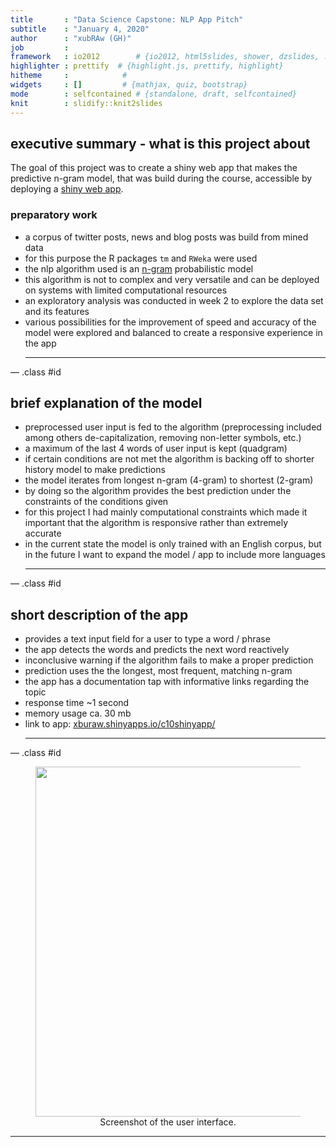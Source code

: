 ```yaml
---
title       : "Data Science Capstone: NLP App Pitch"
subtitle    : "January 4, 2020"
author      : "xubRAw (GH)"
job         : 
framework   : io2012        # {io2012, html5slides, shower, dzslides, ...}
highlighter : prettify  # {highlight.js, prettify, highlight}
hitheme     :            # 
widgets     : []         # {mathjax, quiz, bootstrap}
mode        : selfcontained # {standalone, draft, selfcontained}
knit        : slidify::knit2slides
---
```


##  executive summary - what is this project about
The goal of this project was to create a shiny web app that makes the predictive n-gram model,
that was build during the course, accessible by deploying a [shiny web app](https://www.shinyapps.io/).

### preparatory work
- a corpus of twitter posts, news and blog posts was build from mined data
- for this purpose the R packages `tm` and `RWeka` were used
- the nlp algorithm used is an [n-gram](https://en.wikipedia.org/wiki/N-gram) probabilistic model
- this algorithm is not to complex and very versatile and can be deployed on systems with limited computational resources
- an exploratory analysis was conducted in week 2 to explore the data set and its features
- various possibilities for the improvement of speed and accuracy  of the model were explored and balanced to create a responsive experience in the app
<hr>

--- .class #id 

## brief explanation of the model
- preprocessed user input is fed to the algorithm (preprocessing included among others de-capitalization, removing non-letter symbols, etc.)
- a maximum of the last 4 words of user input is kept (quadgram)
- if certain conditions are not met the algorithm is backing off to shorter history model to make predictions
- the model iterates from longest n-gram (4-gram) to shortest (2-gram)
- by doing so the algorithm provides the best prediction under the constraints of the conditions given
- for this project I had mainly computational constraints which made it important that the algorithm is responsive rather than extremely accurate
- in the current state the model is only trained with an English corpus, but in the future I want to expand the model / app to include more languages
<hr>

--- .class #id

## short description of the app

- provides a text input field for a user to type a word / phrase
- the app detects the words and predicts the next word reactively
- inconclusive warning if the algorithm fails to make a proper prediction
- prediction uses the the longest, most frequent, matching n-gram
- the app has a documentation tap with informative links regarding the topic
- response time ~1 second
- memory usage ca. 30 mb
- link to app: [xburaw.shinyapps.io/c10shinyapp/](https://xburaw.shinyapps.io/c10shinyapp/)
<hr>

--- .class #id

<figure style='text-align: center;'>
  <img height='560' src='./assets/img/screenshot.png'/>
  <figcaption>Screenshot of the user interface.</figcaption>
</figure> 
<hr>
